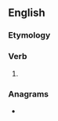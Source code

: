 ==English==

===Etymology===
{{suffix|want|est|lang=en}}

===Verb===
{{head|en|verb form}}

# {{en-archaic second-person singular of|want|lang=en}}

===Anagrams===
* {{anagrams|en|a=aensttw|Tweants}}